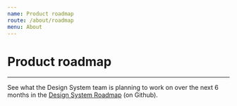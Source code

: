 ```yaml
---
name: Product roadmap
route: /about/roadmap
menu: About
---
```


# Product roadmap

---
See what the Design System team is planning to work on over the next 6 months in the [Design System Roadmap](https://github.com/City-of-Helsinki/helsinki-design-system/projects/1) (on Github).
